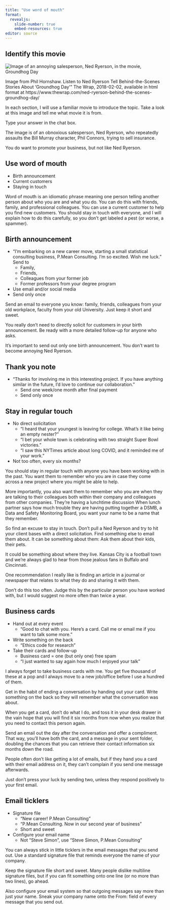 ```yaml
---
title: "Use word of mouth"
format: 
  revealjs:
    slide-number: true
    embed-resources: true
editor: source
---
```


## Identify this movie

![](ned-ryerson.png "Image of an annoying salesperson, Ned Ryerson, in the movie, Groundhog Day")

::: notes
Image from Phil Hornshaw. Listen to Ned Ryerson Tell Behind-the-Scenes Stories About 'Groundhog Day'" The Wrap, 2018-02-02, available in html format at https://www.thewrap.com/ned-ryerson-behind-the-scenes-groundhog-day/

In each section, I will use a familiar movie to introduce the topic. Take a look at this image and tell me what movie it is from.

Type your answer in the chat box.

The image is of an obnoxious salesperson, Ned Ryerson, who repeatedly assaults the Bill Murray character, Phil Connors, trying to sell insurance.

You do want to promote your business, but not like Ned Ryerson.
:::

## Use word of mouth

-   Birth announcement
-   Current customers
-   Staying in touch

::: notes
Word of mouth is an idiomatic phrase meaning one person telling another person about who you are and what you do. You can do this with friends, family, and professional colleagues. You can use a current customer to help you find new customers. You should stay in touch with everyone, and I will explain how to do this carefully, so you don't get labeled a pest (or worse, a spammer).
::: 

## Birth announcement

-   "I'm embarking on a new career move, starting a small statistical consulting business, P.Mean Consulting. I'm so excited. Wish me luck." Send to
    -   Family,
    -   Friends,
    -   Colleagues from your former job
    -   Former professors from your degree program
-   Use email and/or social media
-   Send only once

::: notes
Send an email to everyone you know: family, friends, colleagues from your old workplace, faculty from your old University. Just keep it short and sweet. 

You really don't need to directly solicit for customers in your birth announcement. Be ready with a more detailed follow-up for anyone who asks.

It's important to send out only one birth announcement. You don't want to become annoying Ned Ryerson.
:::

## Thank you note

-   "Thanks for involving me in this interesting project. If you have anything similar in the future, I'd love to continue our collaboration."
    -   Send one week/one month after final payment
    -   Send only once

## Stay in regular touch

-   No direct solicitation
    -   "I heard that your youngest is leaving for college. What's it like being an empty nester?"
    -   "I bet your whole town is celebrating with two straight Super Bowl victories."
    -   "I saw this NYTimes article about long COVID, and it reminded me of your work."
-   Not too often, every six months?
    
::: notes
You should stay in regular touch with anyone you have been working with in the past. You want them to remember who you are in case they come across a new project where you might be able to help. 

More importantly, you also want them to remember who you are when they are talking to their colleagues both within their company and colleagues from other companies. They're having a lunchtime discussion When lunch partner says how much trouble they are having putting together a DSMB, a Data and Safety Monitoring Board, you want your name to be a name that they remember.

So find an excuse to stay in touch. Don't pull a Ned Ryerson and try to hit your client bases with a direct solicitation. Find something else to email them about. It can be something about them: Ask them about their kids, their pets.

It could be something about where they live. Kansas City is a football town and we're always glad to hear from those jealous fans in Buffalo and Cincinnati. 

One recommendation I really like is finding an article in a journal or newspaper that relates to what they do and sharing it with them.

Don't do this too often. Judge this by the particular person you have worked with, but I would suggest no more often than twice a year.
:::

## Business cards

-   Hand out at every event
    -   "Good to chat with you. Here's a card. Call me or email me if you want to talk some more."
-   Write something on the back
    -   "Ethics code for research"
-   Take their cards and follow-up
    -   Business card = one (but only one) free spam
    -   "I just wanted to say again how much I enjoyed your talk"


::: notes
I always forget to take business cards with me. You get five thousand of these at a pop and I always move to a new job/office before I use a hundred of them.

Get in the habit of ending a conversation by handing out your card. Write something on the back so they will remember what the conversation was about.

When you get a card, don't do what I do, and toss it in your desk drawer in the vain hope that you will find it six months from now when you realize that you need to contact this person again.

Send an email out the day after the conversation and offer a compliment. That way, you'll have both the card, and a message in your sent folder, doubling the chances that you can retrieve their contact information six months down the road.

People often don't like getting a lot of emails, but if they hand you a card with their email address on it, they can't complain if you send one message afterwards.

Just don't press your luck by sending two, unless they respond positively to your first email. 
:::

## Email ticklers

-   Signature file
    -   "New career! P.Mean Consulting"
    -   "P.Mean Consulting. Now in our second year of business"
    -   Short and sweet
-   Configure your email name
    -   Not "Steve Simon", use "Steve Simon, P.Mean Consulting"

::: notes
You can always stick in little ticklers in the email messages that you send out. Use a standard signature file that reminds everyone the name of your company. 

Keep the signature file short and sweet. Many people dislike multiline signature files, but if you can fit something onto one line (or no more than two lines), go ahead.

Also configure your email system so that outgoing messages say more than just your name. Sneak your company name onto the From: field of every message that you send out.
:::
